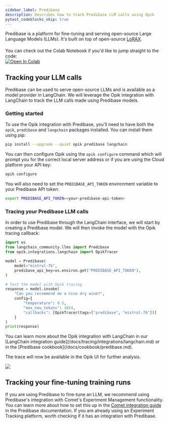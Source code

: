 ```yaml
---
sidebar_label: Predibase
description: Describes how to track Predibase LLM calls using Opik
pytest_codeblocks_skip: true
---
```


Predibase is a platform for fine-tuning and serving open-source Large Language Models (LLMs). It's built on top of open-source [LoRAX](https://loraexchange.ai/).

<div style="display: flex; align-items: center; flex-wrap: wrap; margin: 20px 0;">
  <span style="margin-right: 10px;">
    You can check out the Colab Notebook if you'd like to jump straight to the code:
  </span>
  <a
    href="https://colab.research.google.com/github/comet-ml/opik/blob/main/apps/opik-documentation/documentation/docs/cookbook/predibase.ipynb"
    target="_blank"
    rel="noopener noreferrer"
  >
    <img
      src="https://colab.research.google.com/assets/colab-badge.svg"
      alt="Open In Colab"
      style="vertical-align: middle;"
    />
  </a>
</div>

## Tracking your LLM calls

Predibase can be used to serve open-source LLMs and is available as a model provider in LangChain. We will leverage the Opik integration with LangChain to track the LLM calls made using Predibase models.

### Getting started

To use the Opik integration with Predibase, you'll need to have both the `opik`, `predibase` and `langchain` packages installed. You can install them using pip:

```bash
pip install --upgrade --quiet opik predibase langchain
```

You can then configure Opik using the `opik configure` command which will prompt you for the correct local server address or if you are using the Cloud platform your API key:

```bash
opik configure
```

You will also need to set the `PREDIBASE_API_TOKEN` environment variable to your Predibase API token:

```bash
export PREDIBASE_API_TOKEN=<your-predibase-api-token>
```

### Tracing your Predibase LLM calls

In order to use Predibase through the LangChain interface, we will start by creating a Predibase model. We will then invoke the model with the Opik tracing callback:

```python
import os
from langchain_community.llms import Predibase
from opik.integrations.langchain import OpikTracer

model = Predibase(
    model="mistral-7b",
    predibase_api_key=os.environ.get("PREDIBASE_API_TOKEN"),
)

# Test the model with Opik tracing
response = model.invoke(
    "Can you recommend me a nice dry wine?",
    config={
        "temperature": 0.5,
        "max_new_tokens": 1024,
        "callbacks": [OpikTracer(tags=["predibase", "mistral-7b"])]
    }
)
print(response)
```

<Tip>
  You can learn more about the Opik integration with LangChain in our [LangChain integration
  guide](/docs/tracing/integrations/langchain.md) or in the [Predibase cookbook](/docs/cookbook/predibase.md).
</Tip>

The trace will now be available in the Opik UI for further analysis.

<Frame>
  <img src="/static/img/tracing/predibase_opik_trace.png" />
</Frame>

## Tracking your fine-tuning training runs

If you are using Predibase to fine-tune an LLM, we recommend using Predibase's integration with Comet's Experiment Management functionality. You can learn more about how to set this up in the [Comet integration guide](https://docs.predibase.com/user-guide/integrations/comet) in the Predibase documentation. If you are already using an Experiment Tracking platform, worth checking if it has an integration with Predibase.
